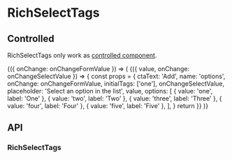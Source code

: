 
<Meta title="Components/RichSelectTags" />

# RichSelectTags

## Controlled

RichSelectTags only work as [controlled component](https://reactjs.org/docs/forms.html).

<Canvas>
  <Story name="basic">
    <ControlValue value={[]}>
      {({ onChange: onChangeFormValue }) => (
        <ControlValue value={{ value: 'two', label: 'Two' }}>
          {({ value, onChange: onChangeSelectValue }) => {
            const props = {
              ctaText: 'Add',
              name: 'options',
              onChange: onChangeFormValue,
              initialTags: ['one'],
              onChangeSelectValue,
              placeholder: 'Select an option in the list',
              value,
              options: [
                { value: 'one', label: 'One' },
                { value: 'two', label: 'Two' },
                { value: 'three', label: 'Three' },
                { value: 'four', label: 'Four' },
                { value: 'five', label: 'Five' },
              ],
            }
            return <RichSelectTags {...props} />
          }}
        </ControlValue>
      )}
    </ControlValue>
  </Story>
</Canvas>

## API

### RichSelectTags

<ArgsTable of={RichSelectTags} />
